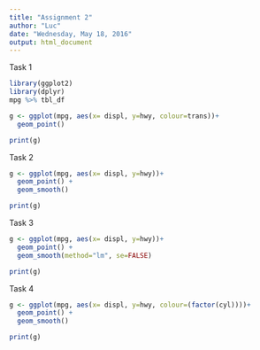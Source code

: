 ```yaml
---
title: "Assignment 2"
author: "Luc"
date: "Wednesday, May 18, 2016"
output: html_document
---
```



Task 1
```r
library(ggplot2)
library(dplyr)
mpg %>% tbl_df

g <- ggplot(mpg, aes(x= displ, y=hwy, colour=trans))+
  geom_point() 

print(g)

```


Task 2
```r

g <- ggplot(mpg, aes(x= displ, y=hwy))+
  geom_point() +
  geom_smooth()

print(g)

```

Task 3
```r

g <- ggplot(mpg, aes(x= displ, y=hwy))+
  geom_point() +
  geom_smooth(method="lm", se=FALSE)

print(g)

```


Task 4
```r

g <- ggplot(mpg, aes(x= displ, y=hwy, colour=(factor(cyl))))+
  geom_point() +
  geom_smooth()

print(g)

```




